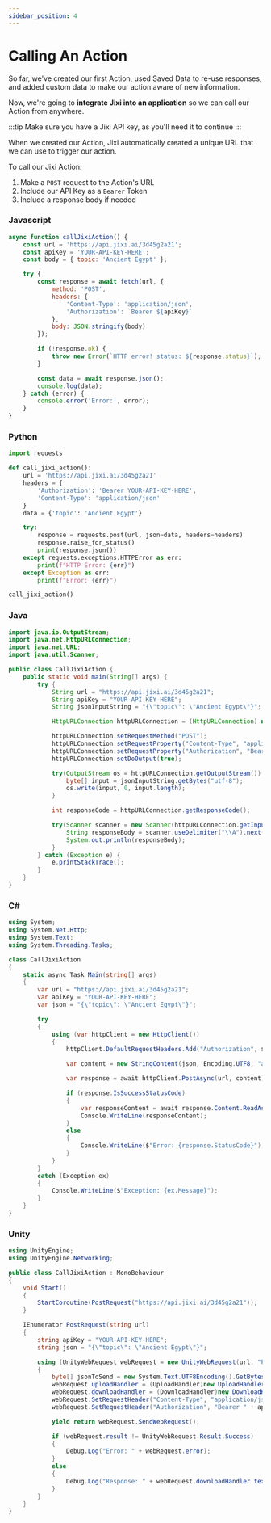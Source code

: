 ```yaml
---
sidebar_position: 4
---
```


# Calling An Action

So far, we've created our first Action, used Saved Data to re-use responses, and added custom data to make our
action aware of new information.

Now, we're going to **integrate Jixi into an application** so we can call our Action from anywhere.

:::tip
Make sure you have a Jixi API key, as you'll need it to continue
:::

When we created our Action, Jixi automatically created a unique URL that we can use to trigger our action.

To call our Jixi Action:
1. Make a `POST` request to the Action's URL
2. Include our API Key as a `Bearer` Token
3. Include a response body if needed

### Javascript

```javascript
async function callJixiAction() {
    const url = 'https://api.jixi.ai/3d45g2a21';
    const apiKey = 'YOUR-API-KEY-HERE';
    const body = { topic: 'Ancient Egypt' };

    try {
        const response = await fetch(url, {
            method: 'POST',
            headers: {
                'Content-Type': 'application/json',
                'Authorization': `Bearer ${apiKey}`
            },
            body: JSON.stringify(body)
        });

        if (!response.ok) {
            throw new Error(`HTTP error! status: ${response.status}`);
        }

        const data = await response.json();
        console.log(data);
    } catch (error) {
        console.error('Error:', error);
    }
}
```

### Python
```python
import requests

def call_jixi_action():
    url = 'https://api.jixi.ai/3d45g2a21'
    headers = {
        'Authorization': 'Bearer YOUR-API-KEY-HERE',
        'Content-Type': 'application/json'
    }
    data = {'topic': 'Ancient Egypt'}

    try:
        response = requests.post(url, json=data, headers=headers)
        response.raise_for_status()
        print(response.json())
    except requests.exceptions.HTTPError as err:
        print(f"HTTP Error: {err}")
    except Exception as err:
        print(f"Error: {err}")

call_jixi_action()
```

### Java
```java
import java.io.OutputStream;
import java.net.HttpURLConnection;
import java.net.URL;
import java.util.Scanner;

public class CallJixiAction {
    public static void main(String[] args) {
        try {
            String url = "https://api.jixi.ai/3d45g2a21";
            String apiKey = "YOUR-API-KEY-HERE";
            String jsonInputString = "{\"topic\": \"Ancient Egypt\"}";

            HttpURLConnection httpURLConnection = (HttpURLConnection) new URL(url).openConnection();

            httpURLConnection.setRequestMethod("POST");
            httpURLConnection.setRequestProperty("Content-Type", "application/json; utf-8");
            httpURLConnection.setRequestProperty("Authorization", "Bearer " + apiKey);
            httpURLConnection.setDoOutput(true);

            try(OutputStream os = httpURLConnection.getOutputStream()) {
                byte[] input = jsonInputString.getBytes("utf-8");
                os.write(input, 0, input.length);
            }

            int responseCode = httpURLConnection.getResponseCode();

            try(Scanner scanner = new Scanner(httpURLConnection.getInputStream())) {
                String responseBody = scanner.useDelimiter("\\A").next();
                System.out.println(responseBody);
            }
        } catch (Exception e) {
            e.printStackTrace();
        }
    }
}
````

### C#

```csharp
using System;
using System.Net.Http;
using System.Text;
using System.Threading.Tasks;

class CallJixiAction
{
    static async Task Main(string[] args)
    {
        var url = "https://api.jixi.ai/3d45g2a21";
        var apiKey = "YOUR-API-KEY-HERE";
        var json = "{\"topic\": \"Ancient Egypt\"}";

        try
        {
            using (var httpClient = new HttpClient())
            {
                httpClient.DefaultRequestHeaders.Add("Authorization", $"Bearer {apiKey}");

                var content = new StringContent(json, Encoding.UTF8, "application/json");

                var response = await httpClient.PostAsync(url, content);

                if (response.IsSuccessStatusCode)
                {
                    var responseContent = await response.Content.ReadAsStringAsync();
                    Console.WriteLine(responseContent);
                }
                else
                {
                    Console.WriteLine($"Error: {response.StatusCode}");
                }
            }
        }
        catch (Exception ex)
        {
            Console.WriteLine($"Exception: {ex.Message}");
        }
    }
}
```

### Unity
```csharp
using UnityEngine;
using UnityEngine.Networking;

public class CallJixiAction : MonoBehaviour
{
    void Start()
    {
        StartCoroutine(PostRequest("https://api.jixi.ai/3d45g2a21"));
    }

    IEnumerator PostRequest(string url)
    {
        string apiKey = "YOUR-API-KEY-HERE";
        string json = "{\"topic\": \"Ancient Egypt\"}";

        using (UnityWebRequest webRequest = new UnityWebRequest(url, "POST"))
        {
            byte[] jsonToSend = new System.Text.UTF8Encoding().GetBytes(json);
            webRequest.uploadHandler = (UploadHandler)new UploadHandlerRaw(jsonToSend);
            webRequest.downloadHandler = (DownloadHandler)new DownloadHandlerBuffer();
            webRequest.SetRequestHeader("Content-Type", "application/json");
            webRequest.SetRequestHeader("Authorization", "Bearer " + apiKey);

            yield return webRequest.SendWebRequest();

            if (webRequest.result != UnityWebRequest.Result.Success)
            {
                Debug.Log("Error: " + webRequest.error);
            }
            else
            {
                Debug.Log("Response: " + webRequest.downloadHandler.text);
            }
        }
    }
}
```